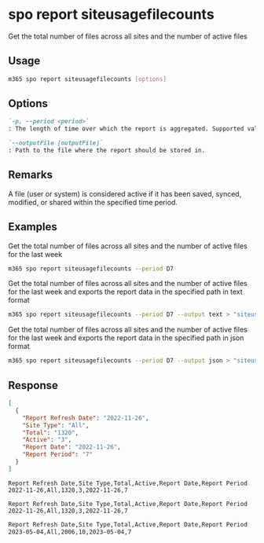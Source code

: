 
# spo report siteusagefilecounts

Get the total number of files across all sites and the number of active files

## Usage

```sh
m365 spo report siteusagefilecounts [options]
```

## Options

```md definition-list
`-p, --period <period>`
: The length of time over which the report is aggregated. Supported values `D7`, `D30`, `D90`, `D180`.

`--outputFile [outputFile]`
: Path to the file where the report should be stored in.
```

<Global />

## Remarks

A file (user or system) is considered active if it has been saved, synced, modified, or shared within the specified time period.

## Examples

Get the total number of files across all sites and the number of active files for the last week

```sh
m365 spo report siteusagefilecounts --period D7
```

Get the total number of files across all sites and the number of active files for the last week and exports the report data in the specified path in text format

```sh
m365 spo report siteusagefilecounts --period D7 --output text > "siteusagefilecounts.txt"
```

Get the total number of files across all sites and the number of active files for the last week and exports the report data in the specified path in json format

```sh
m365 spo report siteusagefilecounts --period D7 --output json > "siteusagefilecounts.json"
```

## Response

<Tabs>
  <TabItem value="JSON">

  ```json
  [
    {
      "Report Refresh Date": "2022-11-26",
      "Site Type": "All",
      "Total": "1320",
      "Active": "3",
      "Report Date": "2022-11-26",
      "Report Period": "7"
    }
  ]
  ```

  </TabItem>
  <TabItem value="Text">

  ```text
  Report Refresh Date,Site Type,Total,Active,Report Date,Report Period
  2022-11-26,All,1320,3,2022-11-26,7
  ```

  </TabItem>
  <TabItem value="CSV">

  ```csv
  Report Refresh Date,Site Type,Total,Active,Report Date,Report Period
  2022-11-26,All,1320,3,2022-11-26,7
  ```

  </TabItem>
  <TabItem value="Markdown">

  ```md
  Report Refresh Date,Site Type,Total,Active,Report Date,Report Period
  2023-05-04,All,2006,10,2023-05-04,7
  ```

  </TabItem>
</Tabs>

